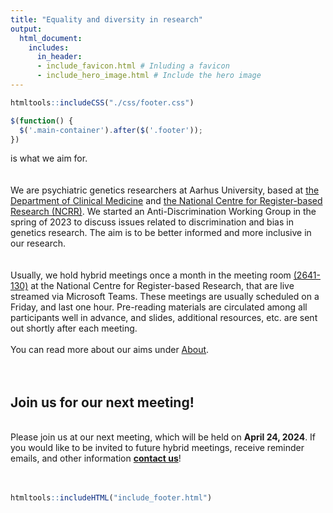 ```yaml
---
title: "Equality and diversity in research"
output:
  html_document:
    includes:
      in_header: 
      - include_favicon.html # Inluding a favicon
      - include_hero_image.html # Include the hero image
---
```


```r
htmltools::includeCSS("./css/footer.css")
```

```js
$(function() {
  $('.main-container').after($('.footer'));
})
```

is what we aim for.
<br><br><br>
We are psychiatric genetics researchers at Aarhus University, based at 
<a href="https://clin.au.dk/" target="_blank" rel="noopener noreferrer" title="The Department of Clinical Medicine">the Department of Clinical Medicine</a> and 
<a href="https://ncrr.au.dk/" target="_blank" rel="noopener noreferrer" title="The National Centre for Register-based Research">the National Centre for Register-based Research (NCRR)</a>. We started an Anti-Discrimination Working Group in the spring of 2023 to discuss issues related to discrimination and bias in genetics research. The aim is to be better informed and more inclusive in our research.
<br><br><br>
Usually, we hold hybrid meetings once a month in the meeting room 
<a href="https://www.au.dk/om/organisation/find-au/bygningskort?b=2641" target="_blank" rel="noopener noreferrer" title="The National Centre for Register-based Research">(2641-130)</a> at the National Centre for Register-based Research, that are live streamed via Microsoft Teams. These meetings are usually scheduled on a Friday, and last one hour. Pre-reading materials are circulated among all participants well in advance, and slides, additional resources, etc. are sent out shortly after each meeting.
<br><br>
You can read more about our aims under <a href="about.html" title="About the Anti-Discrimination Working Group">About</a>.
<br><br><br>

## Join us for our next meeting!
<br>
Please join us at our next meeting, which will be held on **April 24, 2024**.
If you would like to be invited to future hybrid meetings, receive reminder emails, and other information <a href="contact.html" title="Join us!">**contact us**</a>!
<br><br><br>

```r
htmltools::includeHTML("include_footer.html")
```